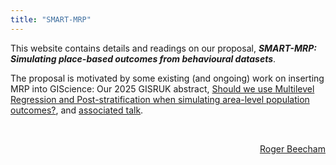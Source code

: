 ```yaml
---
title: "SMART-MRP"
---
```


This website contains details and readings on our proposal, ***SMART-MRP: Simulating place-based outcomes from behavioural datasets***. 

The proposal is motivated by some existing (and ongoing) work on inserting MRP into GIScience: Our 2025 GISRUK abstract, [Should we use Multilevel Regression and Post-stratification when
simulating area-level population outcomes?](https://eprints.whiterose.ac.uk/id/eprint/226795/1/mrp_gisruk.pdf), and [associated talk](https://www.roger-beecham.com/slides/mrp/slides.html#/title-slide).

<br>

<p align='right'>[Roger Beecham](https://www.roger-beecham.com/)</p>

